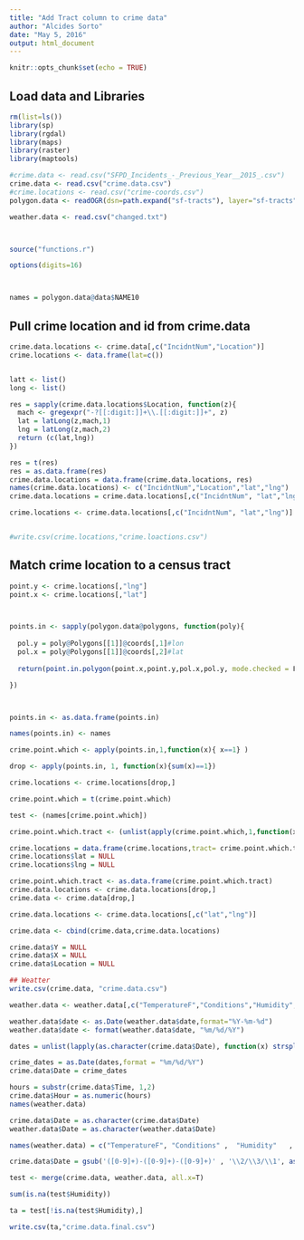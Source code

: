 ```yaml
---
title: "Add Tract column to crime data"
author: "Alcides Sorto"
date: "May 5, 2016"
output: html_document
---
```


```r
knitr::opts_chunk$set(echo = TRUE)
```


## Load data and Libraries

```r
rm(list=ls())
library(sp)
library(rgdal)
library(maps)
library(raster)
library(maptools)

#crime.data <- read.csv("SFPD_Incidents_-_Previous_Year__2015_.csv")
crime.data <- read.csv("crime.data.csv")
#crime.locations <- read.csv("crime-coords.csv")
polygon.data <- readOGR(dsn=path.expand("sf-tracts"), layer="sf-tracts")

weather.data <- read.csv("changed.txt")



source("functions.r")

options(digits=16)



names = polygon.data@data$NAME10

```

## Pull crime location and id from crime.data
```r
crime.data.locations <- crime.data[,c("IncidntNum","Location")]
crime.locations <- data.frame(lat=c())


latt <- list()
long <- list()

res = sapply(crime.data.locations$Location, function(z){
  mach <- gregexpr("-?[[:digit:]]+\\.[[:digit:]]+", z)
  lat = latLong(z,mach,1)
  lng = latLong(z,mach,2)
  return (c(lat,lng))
})

res = t(res)
res = as.data.frame(res)
crime.data.locations = data.frame(crime.data.locations, res)
names(crime.data.locations) <- c("IncidntNum","Location","lat","lng")
crime.data.locations = crime.data.locations[,c("IncidntNum", "lat","lng")]

crime.locations <- crime.data.locations[,c("IncidntNum", "lat","lng")]


#write.csv(crime.locations,"crime.loactions.csv")

```

## Match crime location to a census tract 

```r

point.y <- crime.locations[,"lng"]
point.x <- crime.locations[,"lat"]



points.in <- sapply(polygon.data@polygons, function(poly){
  
  pol.y = poly@Polygons[[1]]@coords[,1]#lon
  pol.x = poly@Polygons[[1]]@coords[,2]#lat
  
  return(point.in.polygon(point.x,point.y,pol.x,pol.y, mode.checked = F))

})



points.in <- as.data.frame(points.in)

names(points.in) <- names

crime.point.which <- apply(points.in,1,function(x){ x==1} )

drop <- apply(points.in, 1, function(x){sum(x)==1})

crime.locations <- crime.locations[drop,]

crime.point.which = t(crime.point.which)

test <- (names[crime.point.which])

crime.point.which.tract <- (unlist(apply(crime.point.which,1,function(x){ as.character(names[x]) })))

crime.locations = data.frame(crime.locations,tract= crime.point.which.tract)
crime.locations$lat = NULL
crime.locations$lng = NULL

crime.point.which.tract <- as.data.frame(crime.point.which.tract)
crime.data.locations <- crime.data.locations[drop,]
crime.data <- crime.data[drop,]

crime.data.locations <- crime.data.locations[,c("lat","lng")]

crime.data <- cbind(crime.data,crime.data.locations)

crime.data$Y = NULL
crime.data$X = NULL
crime.data$Location = NULL

## Weatter
write.csv(crime.data, "crime.data.csv")

weather.data <- weather.data[,c("TemperatureF","Conditions","Humidity","Events","date","changedTime")]

weather.data$date <- as.Date(weather.data$date,format="%Y-%m-%d")
weather.data$date <- format(weather.data$date, "%m/%d/%Y")

dates = unlist(lapply(as.character(crime.data$Date), function(x) strsplit(x, "\\s+")[[1]][1]))

crime_dates = as.Date(dates,format = "%m/%d/%Y")
crime.data$Date = crime_dates

hours = substr(crime.data$Time, 1,2)
crime.data$Hour = as.numeric(hours)
names(weather.data)

crime.data$Date = as.character(crime.data$Date)
weather.data$Date = as.character(weather.data$Date)

names(weather.data) = c("TemperatureF", "Conditions" ,  "Humidity"   ,  "Events"   ,    "Date"       ,  "Hour" ) 

crime.data$Date = gsub('([0-9]+)-([0-9]+)-([0-9]+)' , '\\2/\\3/\\1', as.character(crime.data$Date))

test <- merge(crime.data, weather.data, all.x=T)

sum(is.na(test$Humidity))

ta = test[!is.na(test$Humidity),]

write.csv(ta,"crime.data.final.csv")

```


